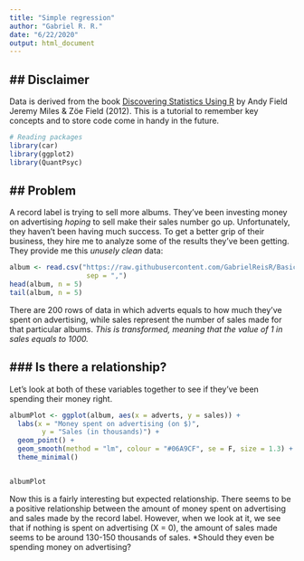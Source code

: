 ---
title: "Simple regression"
author: "Gabriel R. R."
date: "6/22/2020"
output: html_document
---
## Disclaimer
------------------------------------------------------------
Data is derived from the book
[Discovering Statistics Using R](https://www.amazon.com.br/gp/product/1446200469/ref=as_li_tl?ie=UTF8&camp=1789&creative=9325&creativeASIN=1446200469&linkCode=as2&tag=reisrgabriel-20&linkId=9d95df74e31356334db328743ef8aec5) by Andy Field Jeremy Miles & Zöe Field (2012).
This is a tutorial to remember key concepts and to store code come in handy in the future.


```{r}
# Reading packages
library(car)
library(ggplot2)
library(QuantPsyc)
```


## Problem
------------------------------------------------------------
A record label is trying to sell more albums.
They've been investing money on advertising *hoping* to sell make their sales
number go up. Unfortunately, they haven't been having much success.
To get a better grip of their business, they hire me to analyze some of the
results they've been getting. They provide me this *unusely clean* data:

```{r}
album <- read.csv("https://raw.githubusercontent.com/GabrielReisR/BasicsOf/master/Data%20Files/Album%20Sales%201.csv",
                   sep = ",")
head(album, n = 5)
tail(album, n = 5)
```

There are 200 rows of data in which adverts equals to how much they've spent on
advertising, while sales represent the number of sales made for that particular
albums. *This is transformed, meaning that the value of 1 in sales equals to 1000.*

### Is there a relationship?
------------------------------------------------------------
Let's look at both of these variables together to see if they've been spending
their money right.


```{r}
albumPlot <- ggplot(album, aes(x = adverts, y = sales)) + 
  labs(x = "Money spent on advertising (on $)",
        y = "Sales (in thousands)") +
  geom_point() + 
  geom_smooth(method = "lm", colour = "#06A9CF", se = F, size = 1.3) + 
  theme_minimal()


albumPlot
```
Now this is a fairly interesting but expected relationship. There seems to be a 
positive relationship between the amount of money spent on advertising and sales 
made by the record label. 
However, when we look at it, we see that if nothing is spent on advertising (X = 0),
the amount of sales made seems to be around 130-150 thousands of sales.
*Should they even be spending money on advertising?

### 